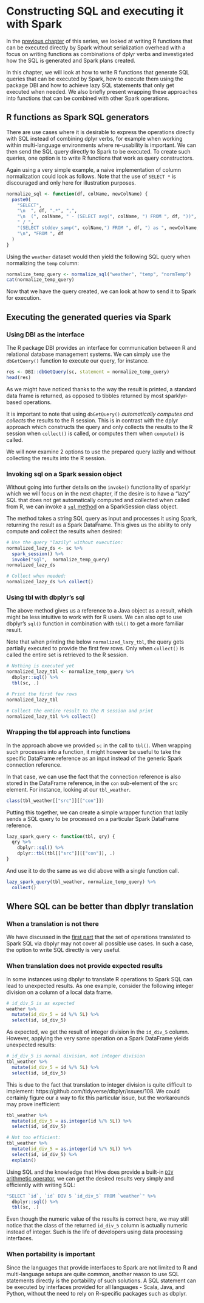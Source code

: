 # Constructing SQL and executing it with Spark

In the [previous chapter](constructing-functions-by-piping-dplyr-verbs.html) of this series, we looked at writing R functions that can be executed directly by Spark without serialization overhead with a focus on writing functions as combinations of dplyr verbs and investigated how the SQL is generated and Spark plans created.

In this chapter, we will look at how to write R functions that generate SQL queries that can be executed by Spark, how to execute them using the package <span class="rpackage">DBI</span> and how to achieve lazy SQL statements that only get executed when needed. We also briefly present wrapping these approaches into functions that can be combined with other Spark operations.

## R functions as Spark SQL generators

There are use cases where it is desirable to express the operations directly with SQL instead of combining dplyr verbs, for example when working within multi-language environments where re-usability is important. We can then send the SQL query directly to Spark to be executed. To create such queries, one option is to write R functions that work as query constructors.

Again using a very simple example, a naive implementation of column normalization could look as follows. Note that the use of `SELECT *` is discouraged and only here for illustration purposes.

```r
normalize_sql <- function(df, colName, newColName) {
  paste0(
    "SELECT",
    "\n  ", df, ".*", ",",
    "\n  (", colName, " - (SELECT avg(", colName, ") FROM ", df, "))",
    " / ",
    "(SELECT stddev_samp(", colName,") FROM ", df, ") as ", newColName,
    "\n", "FROM ", df
  )
}
```

Using the `weather` dataset would then yield the following SQL query when normalizing the `temp` column:

```r
normalize_temp_query <- normalize_sql("weather", "temp", "normTemp")
cat(normalize_temp_query)
```

Now that we have the query created, we can look at how to send it to Spark for execution.

## Executing the generated queries via Spark

### Using DBI as the interface

The R package <span class="rpackage">DBI</span> provides an interface for communication between R and relational database management systems. We can simply use the `dbGetQuery()` function to execute our query, for instance.

```r
res <- DBI::dbGetQuery(sc, statement = normalize_temp_query)
head(res)
```

As we might have noticed thanks to the way the result is printed, a standard data frame is returned, as opposed to tibbles returned by most sparklyr-based operations.

It is important to note that using `dbGetQuery()` *automatically computes and collects* the results to the R session. This is in contrast with the <span class="rpackage">dplyr</span> approach which constructs the query and only collects the results to the R session when `collect()` is called, or computes them when `compute()` is called.

We will now examine 2 options to use the prepared query lazily and without collecting the results into the R session.

### Invoking sql on a Spark session object

Without going into further details on the `invoke()` functionality of sparklyr which we will focus on in the next chapter, if the desire is to have a "lazy" SQL that does not get automatically computed and collected when called from R, we can invoke a [`sql` method](https://spark.apache.org/docs/latest/api/scala/index.html#org.apache.spark.sql.SparkSession@sql(sqlText:String):org.apache.spark.sql.DataFrame) on a SparkSession class object.

The method takes a string SQL query as input and processes it using Spark, returning the result as a Spark DataFrame. This gives us the ability to only compute and collect the results when desired:

```r
# Use the query "lazily" without execution:
normalized_lazy_ds <- sc %>%
  spark_session() %>%
  invoke("sql",  normalize_temp_query)
normalized_lazy_ds

# Collect when needed:
normalized_lazy_ds %>% collect()
```

### Using tbl with dbplyr's sql

The above method gives us a reference to a Java object as a result, which might be less intuitive to work with for R users. We can also opt to use dbplyr's `sql()` function in combination with `tbl()` to get a more familiar result.

Note that when printing the below `normalized_lazy_tbl`, the query gets partially executed to provide the first few rows. Only when `collect()` is called the entire set is retrieved to the R session.

```r
# Nothing is executed yet
normalized_lazy_tbl <- normalize_temp_query %>%
  dbplyr::sql() %>%
  tbl(sc, .)

# Print the first few rows
normalized_lazy_tbl

# Collect the entire result to the R session and print
normalized_lazy_tbl %>% collect()
```

### Wrapping the tbl approach into functions

In the approach above we provided `sc` in the call to `tbl()`. When wrapping such processes into a function, it might however be useful to take the specific DataFrame reference as an input instead of the generic Spark connection reference.

In that case, we can use the fact that the connection reference is also stored in the DataFrame reference, in the `con` sub-element of the `src` element. For instance, looking at our `tbl_weather`.

```r
class(tbl_weather[["src"]][["con"]])
```

Putting this together, we can create a simple wrapper function that lazily sends a SQL query to be processed on a particular Spark DataFrame reference.

```r
lazy_spark_query <- function(tbl, qry) {
  qry %>%
    dbplyr::sql() %>%
    dplyr::tbl(tbl[["src"]][["con"]], .)
}
```

And use it to do the same as we did above with a single function call.

```r
lazy_spark_query(tbl_weather, normalize_temp_query) %>% 
  collect()
```

## Where SQL can be better than dbplyr translation

### When a translation is not there

We have discussed in the [first part](https://jozef.io/r201-spark-r-1/#an-r-function-not-translated-to-spark-sql) that the set of operations translated to Spark SQL via <span class="rpackage">dbplyr</span> may not cover all possible use cases. In such a case, the option to write SQL directly is very useful.

### When translation does not provide expected results

In some instances using dbplyr to translate R operations to Spark SQL can lead to unexpected results. As one example, consider the following integer division on a column of a local data frame.

```r
# id_div_5 is as expected
weather %>%
  mutate(id_div_5 = id %/% 5L) %>%
  select(id, id_div_5)
```

As expected, we get the result of integer division in the `id_div_5` column. However, applying the very same operation on a Spark DataFrame yields unexpected results:

```r
# id_div_5 is normal division, not integer division
tbl_weather %>%
  mutate(id_div_5 = id %/% 5L) %>%
  select(id, id_div_5)
```

This is due to the fact that translation to integer division is quite difficult to implement: https://github.com/tidyverse/dbplyr/issues/108. We could certainly figure our a way to fix this particular issue, but the workarounds may prove inefficient:

```r
tbl_weather %>%
  mutate(id_div_5 = as.integer(id %/% 5L)) %>%
  select(id, id_div_5)

# Not too efficient:
tbl_weather %>%
  mutate(id_div_5 = as.integer(id %/% 5L)) %>%
  select(id, id_div_5) %>%
  explain()
```

Using SQL and the knowledge that Hive does provide a built-in [`DIV` arithmetic operator](https://cwiki.apache.org/confluence/display/Hive/LanguageManual+UDF#LanguageManualUDF-ArithmeticOperators), we can get the desired results very simply and efficiently with writing SQL:

```r
"SELECT `id`, `id` DIV 5 `id_div_5` FROM `weather`" %>%
  dbplyr::sql() %>%
  tbl(sc, .)
```

Even though the numeric value of the results is correct here, we may still notice that the class of the returned `id_div_5` column is actually numeric instead of integer. Such is the life of developers using data processing interfaces.

### When portability is important

Since the languages that provide interfaces to Spark are not limited to R and multi-language setups are quite common, another reason to use SQL statements directly is the portability of such solutions. A SQL statement can be executed by interfaces provided for all languages - Scala, Java, and Python, without the need to rely on R-specific packages such as <span class="rpackage">dbplyr</span>.
